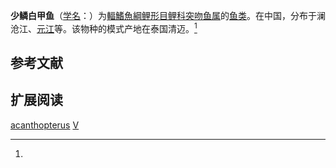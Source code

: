{{Speciesbox
| name = 少鳞白甲鱼
| status = 
| status_system = 
| image = 
| genus = Varicorhinus
| species = acanthopterus
| authority = Fowler, 1934<ref name='id6010'>{{cite web| url =http://www.bioinfo.cn/db05/BjdwSpecies.php?action=view&id=6010| title =少鳞白甲鱼| work =中国动物物种编目数据库| publisher =中国科学院微生物研究所| author =中国科学院动物研究所| accessdate =2009-04-11| deadurl =yes| archiveurl =https://web.archive.org/web/20160305035418/http://www.bioinfo.cn/db05/BjdwSpecies.php?action=view&id=6010| archivedate =2016-03-05}}</ref>
}}

'''少鳞白甲鱼'''（[[学名|学名]]：{{lang|la|''Varicorhinus acanthopterus''}}）为[[輻鰭魚綱|輻鰭魚綱]][[鲤形目|鲤形目]][[鲤科|鲤科]][[突吻鱼属|突吻鱼属]]的[[鱼类|鱼类]]。在中国，分布于澜沧江、[[元江|元江]]等。该物种的模式产地在泰国清迈。<ref name='id6010'/>

== 参考文献 ==
{{reflist}}

== 扩展阅读 ==
{{refbegin}}
{{wikispecies-inline|Varicorhinus acanthopterus|少鳞白甲鱼}}
{{refend}}
{{Taxonbar|from=Q5849199}}

[[Category:突吻鱼属|acanthopterus]]
[[Category:1934年描述的魚類|V]]


{{鯉形目小作品}}